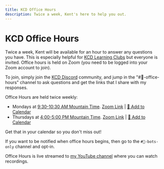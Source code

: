 ```yaml
---
title: KCD Office Hours
description: Twice a week, Kent's here to help you out.
---
```


# KCD Office Hours

Twice a week, Kent will be available for an hour to answer any questions you
have. This is especially helpful for [KCD Learning Clubs](/clubs) but everyone
is invited. Office hours is held on Zoom (you need to be logged into your Zoom
account to join).

To join, simply join the [KCD Discord](/discord) community, and jump in the
"#🏫-office-hours" channel to ask questions and get the links that I share with
my responses.

Office Hours are held twice weekly:

- Mondays at
  [9:30-10:30 AM Mountain Time](<https://www.thetimezoneconverter.com/?t=9%3A30%20am&tz=Mountain%20Time%20(MT)&>).
  [Zoom Link](https://kcd.im/office-hours-zoom-monday) |
  [📆 Add to Calendar](https://kcd.im/office-hours-calendar-monday)
- Thursdays at
  [4:00-5:00 PM Mountain Time](<https://www.thetimezoneconverter.com/?t=4%3A00%20pm&tz=Mountain%20Time%20(MT)&>).
  [Zoom Link](https://kcd.im/office-hours-zoom-thursday) |
  [📆 Add to Calendar](https://kcd.im/office-hours-calendar-thursday)

Get that in your calendar so you don't miss out!

If you want to be notified when office hours begins, then go to the
`#🤖-bots-only` channel and opt-in.

Office Hours is live streamed to [my YouTube channel](https://kcd.im/YouTube)
where you can watch recordings.
